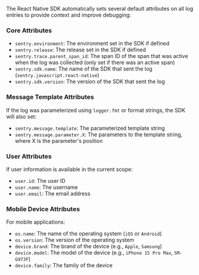 The React Native SDK automatically sets several default attributes on all log entries to provide context and improve debugging:

### Core Attributes

- `sentry.environment`: The environment set in the SDK if defined
- `sentry.release`: The release set in the SDK if defined
- `sentry.trace.parent_span_id`: The span ID of the span that was active when the log was collected (only set if there was an active span)
- `sentry.sdk.name`: The name of the SDK that sent the log (`sentry.javascript.react-native`)
- `sentry.sdk.version`: The version of the SDK that sent the log

### Message Template Attributes

If the log was parameterized using `logger.fmt` or format strings, the SDK will also set:

- `sentry.message.template`: The parameterized template string
- `sentry.message.parameter.X`: The parameters to the template string, where X is the parameter's position

### User Attributes

If user information is available in the current scope:

- `user.id`: The user ID
- `user.name`: The username
- `user.email`: The email address

### Mobile Device Attributes

For mobile applications:

- `os.name`: The name of the operating system (`iOS` or `Android`)
- `os.version`: The version of the operating system
- `device.brand`: The brand of the device (e.g., `Apple`, `Samsung`)
- `device.model`: The model of the device (e.g., `iPhone 15 Pro Max`, `SM-G973F`)
- `device.family`: The family of the device